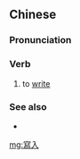 {{also|写入}}
==Chinese==
{{zh-forms|s=写入}}

===Pronunciation===
{{zh-pron
|m=xiěrù
|cat=v
}}

===Verb===
{{zh-verb}}

# {{lb|zh|computing}} to [[write]]

===See also===
* {{zh-l|讀取}}

[[mg:寫入]]
